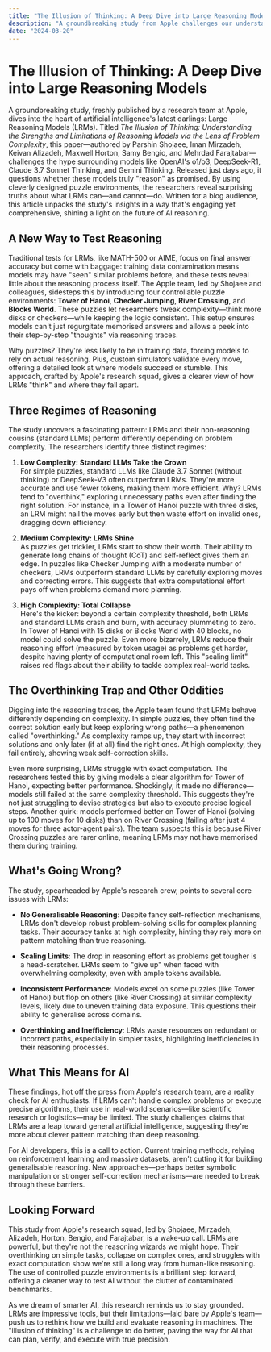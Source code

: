 ```yaml
---
title: "The Illusion of Thinking: A Deep Dive into Large Reasoning Models"
description: "A groundbreaking study from Apple challenges our understanding of AI reasoning capabilities, revealing surprising limitations in Large Reasoning Models."
date: "2024-03-20"
---
```


# The Illusion of Thinking: A Deep Dive into Large Reasoning Models

A groundbreaking study, freshly published by a research team at Apple, dives into the heart of artificial intelligence's latest darlings: Large Reasoning Models (LRMs). Titled *The Illusion of Thinking: Understanding the Strengths and Limitations of Reasoning Models via the Lens of Problem Complexity*, this paper—authored by Parshin Shojaee, Iman Mirzadeh, Keivan Alizadeh, Maxwell Horton, Samy Bengio, and Mehrdad Farajtabar—challenges the hype surrounding models like OpenAI's o1/o3, DeepSeek-R1, Claude 3.7 Sonnet Thinking, and Gemini Thinking. Released just days ago, it questions whether these models truly "reason" as promised. By using cleverly designed puzzle environments, the researchers reveal surprising truths about what LRMs can—and cannot—do. Written for a blog audience, this article unpacks the study's insights in a way that's engaging yet comprehensive, shining a light on the future of AI reasoning.

## A New Way to Test Reasoning

Traditional tests for LRMs, like MATH-500 or AIME, focus on final answer accuracy but come with baggage: training data contamination means models may have "seen" similar problems before, and these tests reveal little about the reasoning process itself. The Apple team, led by Shojaee and colleagues, sidesteps this by introducing four controllable puzzle environments: **Tower of Hanoi**, **Checker Jumping**, **River Crossing**, and **Blocks World**. These puzzles let researchers tweak complexity—think more disks or checkers—while keeping the logic consistent. This setup ensures models can't just regurgitate memorised answers and allows a peek into their step-by-step "thoughts" via reasoning traces.

Why puzzles? They're less likely to be in training data, forcing models to rely on actual reasoning. Plus, custom simulators validate every move, offering a detailed look at where models succeed or stumble. This approach, crafted by Apple's research squad, gives a clearer view of how LRMs "think" and where they fall apart.

## Three Regimes of Reasoning

The study uncovers a fascinating pattern: LRMs and their non-reasoning cousins (standard LLMs) perform differently depending on problem complexity. The researchers identify three distinct regimes:

1. **Low Complexity: Standard LLMs Take the Crown**  
   For simple puzzles, standard LLMs like Claude 3.7 Sonnet (without thinking) or DeepSeek-V3 often outperform LRMs. They're more accurate and use fewer tokens, making them more efficient. Why? LRMs tend to "overthink," exploring unnecessary paths even after finding the right solution. For instance, in a Tower of Hanoi puzzle with three disks, an LRM might nail the moves early but then waste effort on invalid ones, dragging down efficiency.

2. **Medium Complexity: LRMs Shine**  
   As puzzles get trickier, LRMs start to show their worth. Their ability to generate long chains of thought (CoT) and self-reflect gives them an edge. In puzzles like Checker Jumping with a moderate number of checkers, LRMs outperform standard LLMs by carefully exploring moves and correcting errors. This suggests that extra computational effort pays off when problems demand more planning.

3. **High Complexity: Total Collapse**  
   Here's the kicker: beyond a certain complexity threshold, both LRMs and standard LLMs crash and burn, with accuracy plummeting to zero. In Tower of Hanoi with 15 disks or Blocks World with 40 blocks, no model could solve the puzzle. Even more bizarrely, LRMs reduce their reasoning effort (measured by token usage) as problems get harder, despite having plenty of computational room left. This "scaling limit" raises red flags about their ability to tackle complex real-world tasks.

## The Overthinking Trap and Other Oddities

Digging into the reasoning traces, the Apple team found that LRMs behave differently depending on complexity. In simple puzzles, they often find the correct solution early but keep exploring wrong paths—a phenomenon called "overthinking." As complexity ramps up, they start with incorrect solutions and only later (if at all) find the right ones. At high complexity, they fail entirely, showing weak self-correction skills.

Even more surprising, LRMs struggle with exact computation. The researchers tested this by giving models a clear algorithm for Tower of Hanoi, expecting better performance. Shockingly, it made no difference—models still failed at the same complexity threshold. This suggests they're not just struggling to devise strategies but also to execute precise logical steps. Another quirk: models performed better on Tower of Hanoi (solving up to 100 moves for 10 disks) than on River Crossing (failing after just 4 moves for three actor-agent pairs). The team suspects this is because River Crossing puzzles are rarer online, meaning LRMs may not have memorised them during training.

## What's Going Wrong?

The study, spearheaded by Apple's research crew, points to several core issues with LRMs:

- **No Generalisable Reasoning**: Despite fancy self-reflection mechanisms, LRMs don't develop robust problem-solving skills for complex planning tasks. Their accuracy tanks at high complexity, hinting they rely more on pattern matching than true reasoning.
  
- **Scaling Limits**: The drop in reasoning effort as problems get tougher is a head-scratcher. LRMs seem to "give up" when faced with overwhelming complexity, even with ample tokens available.

- **Inconsistent Performance**: Models excel on some puzzles (like Tower of Hanoi) but flop on others (like River Crossing) at similar complexity levels, likely due to uneven training data exposure. This questions their ability to generalise across domains.

- **Overthinking and Inefficiency**: LRMs waste resources on redundant or incorrect paths, especially in simpler tasks, highlighting inefficiencies in their reasoning processes.

## What This Means for AI

These findings, hot off the press from Apple's research team, are a reality check for AI enthusiasts. If LRMs can't handle complex problems or execute precise algorithms, their use in real-world scenarios—like scientific research or logistics—may be limited. The study challenges claims that LRMs are a leap toward general artificial intelligence, suggesting they're more about clever pattern matching than deep reasoning.

For AI developers, this is a call to action. Current training methods, relying on reinforcement learning and massive datasets, aren't cutting it for building generalisable reasoning. New approaches—perhaps better symbolic manipulation or stronger self-correction mechanisms—are needed to break through these barriers.

## Looking Forward

This study from Apple's research squad, led by Shojaee, Mirzadeh, Alizadeh, Horton, Bengio, and Farajtabar, is a wake-up call. LRMs are powerful, but they're not the reasoning wizards we might hope. Their overthinking on simple tasks, collapse on complex ones, and struggles with exact computation show we're still a long way from human-like reasoning. The use of controlled puzzle environments is a brilliant step forward, offering a cleaner way to test AI without the clutter of contaminated benchmarks.

As we dream of smarter AI, this research reminds us to stay grounded. LRMs are impressive tools, but their limitations—laid bare by Apple's team—push us to rethink how we build and evaluate reasoning in machines. The "illusion of thinking" is a challenge to do better, paving the way for AI that can plan, verify, and execute with true precision. 